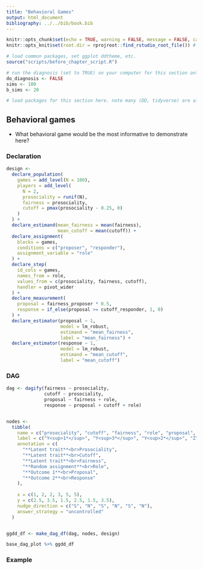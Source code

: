 ```yaml
---
title: "Behavioral Games"
output: html_document
bibliography: ../../bib/book.bib 
---
```


<!-- note do_bookdown is set in index.rmd, so we know if you're running just this .Rmd or compiling the book-->
```r
knitr::opts_chunk$set(echo = TRUE, warning = FALSE, message = FALSE, cache = FALSE)
knitr::opts_knit$set(root.dir = rprojroot::find_rstudio_root_file()) # files are all relative to RStudio project home
```

```r
# load common packages, set ggplot ddtheme, etc.
source("scripts/before_chapter_script.R")
```

<!-- start post here, do not edit above -->

<!-- make sure to rename the section title below -->

```r
# run the diagnosis (set to TRUE) on your computer for this section only before pushing to Github. no diagnosis will ever take place on github.
do_diagnosis <- FALSE
sims <- 100
b_sims <- 20
```

```r
# load packages for this section here. note many (DD, tidyverse) are already available, see scripts/package-list.R
```

## Behavioral games

- What behavioral game would be the most informative to demonstrate here?


### Declaration

```r
design <-
  declare_population(
    games = add_level(N = 100),
    players = add_level(
      N = 2,
      prosociality = runif(N),
      fairness = prosociality,
      cutoff = pmax(prosociality - 0.25, 0)
    )
  ) +
  declare_estimand(mean_fairness = mean(fairness),
                   mean_cutoff = mean(cutoff)) +
  declare_assignment(
    blocks = games, 
    conditions = c("proposer", "responder"),
    assignment_variable = "role"
  ) + 
  declare_step(
    id_cols = games, 
    names_from = role, 
    values_from = c(prosociality, fairness, cutoff), 
    handler = pivot_wider
  ) + 
  declare_measurement(
    proposal = fairness_proposer * 0.5, 
    response = if_else(proposal >= cutoff_responder, 1, 0)
  ) + 
  declare_estimator(proposal ~ 1,
                    model = lm_robust,
                    estimand = "mean_fairness",
                    label = "mean_fairness") +
  declare_estimator(response ~ 1,
                    model = lm_robust,
                    estimand = "mean_cutoff",
                    label = "mean_cutoff")
```

### DAG

```r
dag <- dagify(fairness ~ prosociality,
              cutoff ~ prosociality,
              proposal ~ fairness + role,
              response ~ proposal + cutoff + role)


nodes <-
  tibble(
    name = c("prosociality", "cutoff", "fairness", "role", "proposal", "response"),
    label = c("Y<sup>1*</sup>", "Y<sup>3*</sup>", "Y<sup>2*</sup>", "Z", "Y<sup>2</sup>", "Y<sup>1</sup>"),
    annotation = c(
      "**Latent trait**<br>Prosociality",
      "**Latent trait**<br>Cutoff",
      "**Latent trait**<br>Fairness",
      "**Random assignment**<br>Role",
      "**Outcome 1**<br>Proposal",
      "**Outcome 2**<br>Response"
    ),
    
    x = c(1, 2, 2, 3, 5, 5),
    y = c(2.5, 3.5, 1.5, 2.5, 1.5, 3.5),
    nudge_direction = c("S", "N", "S", "N", "S", "N"),
    answer_strategy = "uncontrolled"
  )


ggdd_df <- make_dag_df(dag, nodes, design)

base_dag_plot %+% ggdd_df
```

### Example


